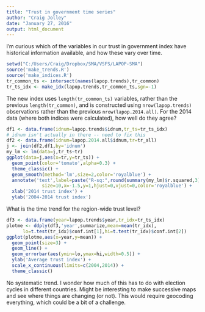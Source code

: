 ```yaml
---
title: "Trust in government time series"
author: "Craig Jolley"
date: "January 27, 2016"
output: html_document
---
```


I'm curious which of the variables in our trust in government index have historical information available, and how these vary over time.

```r
setwd("C:/Users/Craig/Dropbox/SMA/VSFS/LAPOP-SMA")
source('make_trends.R')
source('make_indices.R')
tr_common_ts <- intersect(names(lapop.trends),tr_common)
tr_ts_idx <- make_idx(lapop.trends,tr_common_ts,sgn=-1)
```

The new index uses ```length(tr_common_ts)``` variables, rather than the previous ```length(tr_common)```, and is constructed using ```nrow(lapop.trends)``` observations rather than the previous ```nrow(lapop.2014.all)```. For the 2014 data (where both indices were calculated), how well do they agree?

```r
df1 <- data.frame(idnum=lapop.trends$idnum,tr_ts=tr_ts_idx)
# idnum isn't actually in there -- need to fix this
df2 <- data.frame(idnum=lapop.2014.all$idnum,tr=tr_all)
j <- join(df2,df1,by='idnum')
my_lm <- lm(data=j,tr_ts~tr)
ggplot(data=j,aes(x=tr,y=tr_ts)) +
  geom_point(color='tomato',alpha=0.3) +
  theme_classic() +
  geom_smooth(method='lm',size=2,color='royalblue') +
  annotate('text',label=paste("R-sq:",round(summary(my_lm)$r.squared,3)),
             size=10,x=-1.5,y=1,hjust=0,vjust=0,color='royalblue') +
  xlab('2014 trust index') +
  ylab('2004-2014 trust index')
```

What is the time trend for the region-wide trust level?

```r
df3 <- data.frame(year=lapop.trends$year,tr_idx=tr_ts_idx)
plotme <- ddply(df3,'year',summarize,mean=mean(tr_idx),
      lo=t.test(tr_idx)$conf.int[1],hi=t.test(tr_idx)$conf.int[2])
ggplot(plotme,aes(x=year,y=mean)) +
  geom_point(size=3) +
  geom_line() +
  geom_errorbar(aes(ymin=lo,ymax=hi,width=0.5)) +
  ylab('Average trust index') +
  scale_x_continuous(limits=c(2004,2014)) +
  theme_classic()
```

No systematic trend. I wonder how much of this has to do with election cycles in different countries. Might be interesting to make successive maps and see where things are changing (or not). This would require geocoding everything, which could be a bit of a challenge.